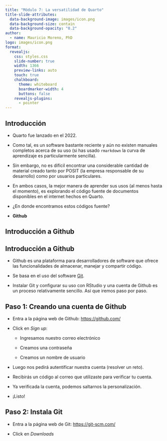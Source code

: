 ---
title: "Módulo 7: La versatilidad de Quarto"
title-slide-attributes:
  data-background-image: images/icon.png
  data-background-size: contain
  data-background-opacity: "0.2"
author: 
  - name: Mauricio Moreno, PhD
logo: images/icon.png
format: 
  revealjs:
    css: styles.css
    slide-number: true
    width: 1366
    preview-links: auto
    touch: true
    chalkboard:
      theme: whiteboard
      boardmarker-width: 4
      buttons: false
    revealjs-plugins:
      - pointer
---

## Introducción {.smaller}

::: incremental
-   Quarto fue lanzado en el 2022.

-   Como tal, es un software bastante reciente y aún no existen manuales completos acerca de su uso (si has usado `rmarkdown` la curva de aprendizaje es particularmente sencilla).

-   Sin embargo, no es difícil encontrar una considerable cantidad de material creado tanto por POSIT (la empresa responsable de su desarrollo) como por usuarios particulares.

-   En ambos casos, la mejor manera de aprender sus usos (al menos hasta el momento), es explorando el código fuente de documentos disponibles en el internet hechos en Quarto.

-   ¿En donde encontramos estos códigos fuente?

-   **Github**
:::

## Introducción a Github {background-image="images/git.png" background-size="500px"}

## Introducción a Github {visibility="uncounted"}

::: incremental

-   Github es una plataforma para desarrolladores de software que ofrece las funcionalidades de almacenar, manejar y compartir código.

-   Se basa en el uso del software [Git](https://git-scm.com/){target="_blank"}.

-   Instalar Git y configurar su uso con RStudio y una cuenta de Github es un proceso relativamente sencillo. Así que iremos paso por paso.

:::

## Paso 1: Creando una cuenta de Github 

::: incremental

-   Entra a la página web de Github: [https://github.com/](https://github.com/){target="_blank"}

-   Click en *Sign up*:

    -   Ingresamos nuestro correo electrónico
    
    -   Creamos una contraseña
    
    -   Creamos un nombre de usuario

-   Luego nos pedirá autentificar nuestra cuenta (resolver un reto).

-   Recibirás un código al correo que utilizaste para verificar tu cuenta.

-   Ya verificada la cuenta, podemos saltarnos la personalización.

-   ¡Listo!
:::

## {background-image="images/github_page.png" background-size="1800px"}

## Paso 2: Instala Git 

::: incremental

-   Entra a la página web de Git: [https://git-scm.com/](https://git-scm.com/){target="_blank"}

-   Click en *Downloads*



:::